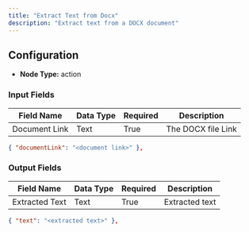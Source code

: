 ```yaml
---
title: "Extract Text from Docx"
description: "Extract text from a DOCX document"
---
```


## Configuration

- **Node Type:** action

### Input Fields

| Field Name    | Data Type | Required | Description        |
| ------------- | --------- | -------- | ------------------ |
| Document Link | Text      | True     | The DOCX file Link |

```json
{ "documentLink": "<document link>" },
```

### Output Fields

| Field Name     | Data Type | Required | Description    |
| -------------- | --------- | -------- | -------------- |
| Extracted Text | Text      | True     | Extracted text |

```json
{ "text": "<extracted text>" },
```
